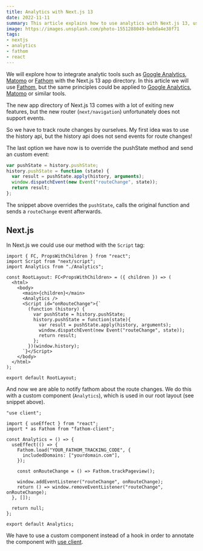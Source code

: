 ```yaml
---
title: Analytics with Next.js 13
date: 2022-11-11
summary: This article explains how to use analytics with Next.js 13, using the example of fathom
image: https://images.unsplash.com/photo-1551288049-bebda4e38f71
tags:
- nextjs
- analytics
- fathom
- react
---
```

We will explore how to integrate analytic tools such as [Google Analytics](https://analytics.google.com), [Matomo](https://matomo.org) or [Fathom](https://usefathom.com/) with the Next.js 13 app directory.
In this article we will use [Fathom](https://usefathom.com/), but the same principles could be applied to [Google Analytics](https://analytics.google.com), [Matomo](https://matomo.org) or similar tools.

The new app directory of Next.js 13 comes with a lot of exiting new features,
but the new router (`next/navigation`) unfortunately does not support events.

So we have to track route changes by ourselves.
My first idea was to use the history api, but the history api does not send events for route changes!

The last option we have now is to override the pushState method and send an custom event:

```js
var pushState = history.pushState;
history.pushState = function (state) {
  var result = pushState.apply(history, arguments);
  window.dispatchEvent(new Event("routeChange", state));
  return result;
};
```

The snippet above overrides the `pushState`, calls the original function and
sends a `routeChange` event afterwards.

## Next.js

In Next.js we could use our method with the `Script` tag:

```tsx app/layout.tsx focus=2:3,9:19
import { FC, PropsWithChildren } from "react";
import Script from "next/script";
import Analytics from "./Analytics";

const RootLayout: FC<PropsWithChildren> = ({ children }) => (
  <html>
    <body>
      <main>{children}</main>
      <Analytics />
      <Script id="onRouteChange">{`
        (function (history) {
          var pushState = history.pushState;
          history.pushState = function(state){
            var result = pushState.apply(history, arguments);
            window.dispatchEvent(new Event("routeChange", state));
            return result;
          };
        })(window.history);
      `}</Script>
    </body>
  </html>
);

export default RootLayout;
```

And now we are able to notify fathom about the route changes.
We do this with a custom component (`Analytics`), which is used in our root layout (see snippet above).

```tsx app/Analytics.tsx
"use client";

import { useEffect } from "react";
import * as Fathom from "fathom-client";

const Analytics = () => {
  useEffect(() => {
    Fathom.load("YOUR_FATHOM_TRACKING_CODE", {
      includedDomains: ["yourdomain.com"],
    });

    const onRouteChange = () => Fathom.trackPageview();

    window.addEventListener("routeChange", onRouteChange);
    return () => window.removeEventListener("routeChange", onRouteChange);
  }, []);

  return null;
};

export default Analytics;
```

We have to use a custom component instead of a hook in order to annotate the component with [use client](https://beta.nextjs.org/docs/rendering/server-and-client-components#client-components).
